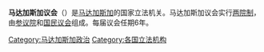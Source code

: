 {{Unreferenced|time=2022-01-08T02:41:48+00:00}}
'''马达加斯加议会'''（{{lang-fr|Parlement de Madagascar}}）是[[马达加斯加|马达加斯加]]的国家立法机关。马达加斯加议会实行[[两院制|两院制]]，由[[参议院_(马达加斯加)|参议院]]和[[国民议会_(马达加斯加)|国民议会]]组成。每届议会任期6年。

{{非洲题目|议会}}

[[Category:马达加斯加政治|Category:马达加斯加政治]]
[[Category:各国立法机构|Category:各国立法机构]]